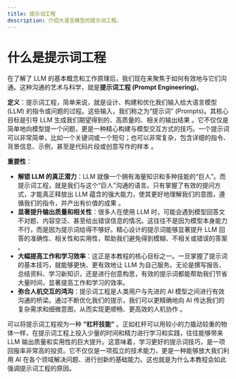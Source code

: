 ```yaml
---
title: 提示词工程
description: 介绍大语言模型的提示词工程。
---
```


# 什么是提示词工程

在了解了 LLM 的基本概念和工作原理后，我们现在来聚焦于如何有效地与它们沟通。这种沟通的艺术与科学，就是**提示词工程 (Prompt Engineering)**。

**定义**：提示词工程，简单来说，就是设计、构建和优化我们输入给大语言模型 (LLM) 的指令或问题的过程。这些输入，我们称之为“提示词” (Prompts)。其核心目标是引导 LLM 生成我们期望得到的、高质量的、相关的输出结果 。它不仅仅是简单地向模型提一个问题，更是一种精心构建与模型交互方式的技巧。一个提示词可以非常简单，比如一个关键词或一个短句；也可以非常复杂，包含详细的指令、背景信息、示例，甚至是代码片段或创意写作的样本 。

**重要性**：

* **解锁 LLM 的真正潜力**：LLM 就像一个拥有海量知识和多种技能的“巨人”。而提示词工程，就是我们与这个“巨人”沟通的语言。只有掌握了有效的提问方式，才能真正释放出 LLM 蕴含的强大能力，使其更好地理解我们的意图，遵循我们的指令，并产出有价值的成果 。
* **显著提升输出质量和相关性**：很多人在使用 LLM 时，可能会遇到模型回答文不对题、内容空泛、甚至给出错误信息的情况。这往往不是因为模型本身能力不行，而是因为提示词给得不够好。精心设计的提示词能够显著提升 LLM 回答的准确性、相关性和实用性，帮助我们避免得到模糊、不相关或错误的答案 。
* **大幅提高工作和学习效率**：这正是本教程的核心目标之一。一旦掌握了提示词的基本技巧，就能够更快、更有效地让 LLM 为自己服务。无论是撰写报告、总结资料、学习新知识，还是进行创意构思，有效的提示词都能帮助我们节省大量时间，显著提高工作和学习的效率。
* **弥合人机交互的鸿沟**：提示词工程是人类用户与先进的 AI 模型之间进行有效沟通的桥梁。通过不断优化我们的提示，我们可以更精确地向 AI 传达我们的复杂需求和细微意图，从而实现更顺畅、更高效的人机协作 。

可以将提示词工程视为一种 **“杠杆技能”** 。正如杠杆可以用较小的力撬动较重的物体一样，在提示词工程上投入少量的时间和精力进行学习和实践，往往能够带来 LLM 输出质量和实用性的巨大提升。这意味着，学习更好的提示词技巧，是一项回报率非常高的投资。它不仅仅是一项孤立的技术能力，更是一种能够放大我们利用 AI 在各个领域解决问题、进行创新的基础能力。这也就是为什么本教程会如此强调提示词工程的原因。